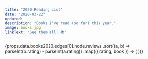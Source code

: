 ```yaml
---
title: "2020 Reading List"
date: "2020-03-22"
updated:
description: "Books I've read (so far) this year."
image: books.jpg
linkText: "See them all! 📚"
---
```



<List dense>
  {props.data.books2020.edges[0].node.reviews
    .sort((a, b) => parseInt(b.rating) - parseInt(a.rating))
    .map(({ rating, book }) => (
      <ListItem
        button
        component="a"
        href={book.link}
        target="_blank"
        key={book.id}
      >
        <ListItemAvatar>
          <Avatar
            style={{ height: "auto" }}
            variant="rounded"
            alt={book.title}
            src={book.image_url}
          />
        </ListItemAvatar>
        <ListItemText primary={book.title} secondary={book.authors[0].name} />
        <Rating name="read-only" value={rating} readOnly />
      </ListItem>
    ))}
</List>
